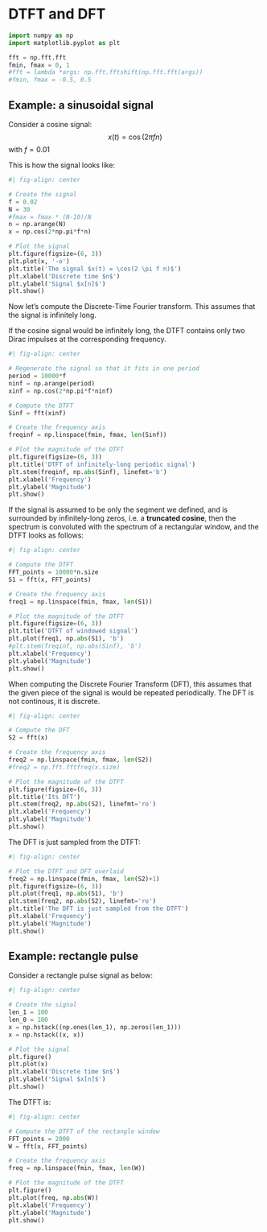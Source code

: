# DTFT and DFT

```python
import numpy as np
import matplotlib.pyplot as plt

fft = np.fft.fft
fmin, fmax = 0, 1
#fft = lambda *args: np.fft.fftshift(np.fft.fft(args))
#fmin, fmax = -0.5, 0.5

```


## Example: a sinusoidal signal

Consider a cosine signal:
$$x(t) = \cos(2 \pi f n)$$
with $f = 0.01$

This is how the signal looks like:

```python
#| fig-align: center

# Create the signal
f = 0.02
N = 30
#fmax = fmax * (N-10)/N
n = np.arange(N)
x = np.cos(2*np.pi*f*n)

# Plot the signal
plt.figure(figsize=(6, 3))
plt.plot(x, '-o')
plt.title('The signal $x(t) = \cos(2 \pi f n)$')
plt.xlabel('Discrete time $n$')
plt.ylabel('Signal $x[n]$')
plt.show()
```

Now let's compute the Discrete-Time Fourier transform. This assumes that the signal is infinitely long.

If the cosine signal would be infinitely long, the DTFT contains only two Dirac impulses at the corresponding frequency.

```python
#| fig-align: center

# Regenerate the signal so that it fits in one period
period = 10000*f
ninf = np.arange(period)
xinf = np.cos(2*np.pi*f*ninf)

# Compute the DTFT
Sinf = fft(xinf)

# Create the frequency axis
freqinf = np.linspace(fmin, fmax, len(Sinf))

# Plot the magnitude of the DTFT
plt.figure(figsize=(6, 3))
plt.title('DTFT of infinitely-long periodic signal')
plt.stem(freqinf, np.abs(Sinf), linefmt='b')
plt.xlabel('Frequency')
plt.ylabel('Magnitude')
plt.show()
```

If the signal is assumed to be only the segment we defined, and is surrounded by infinitely-long zeros, i.e. a **truncated cosine**, then the spectrum is
convoluted with the spectrum of a rectangular window, and the DTFT looks as follows:

```python
#| fig-align: center

# Compute the DTFT
FFT_points = 10000*n.size
S1 = fft(x, FFT_points)

# Create the frequency axis
freq1 = np.linspace(fmin, fmax, len(S1))

# Plot the magnitude of the DTFT
plt.figure(figsize=(6, 3))
plt.title('DTFT of windowed signal')
plt.plot(freq1, np.abs(S1), 'b')
#plt.stem(freqinf, np.abs(Sinf), 'b')
plt.xlabel('Frequency')
plt.ylabel('Magnitude')
plt.show()
```

When computing the Discrete Fourier Transform (DFT), this assumes that the given piece of the signal is would be repeated periodically. 
The DFT is not continous, it is discrete.

```python
#| fig-align: center

# Compute the DFT
S2 = fft(x)

# Create the frequency axis
freq2 = np.linspace(fmin, fmax, len(S2))
#freq2 = np.fft.fftfreq(x.size)

# Plot the magnitude of the DTFT
plt.figure(figsize=(6, 3))
plt.title('Its DFT')
plt.stem(freq2, np.abs(S2), linefmt='ro')
plt.xlabel('Frequency')
plt.ylabel('Magnitude')
plt.show()
```

The DFT is just sampled from the DTFT:

```python
#| fig-align: center

# Plot the DTFT and DFT overlaid
freq2 = np.linspace(fmin, fmax, len(S2)+1)
plt.figure(figsize=(6, 3))
plt.plot(freq1, np.abs(S1), 'b')
plt.stem(freq2, np.abs(S2), linefmt='ro')
plt.title('The DFT is just sampled from the DTFT')
plt.xlabel('Frequency')
plt.ylabel('Magnitude')
plt.show()
```

## Example: rectangle pulse

Consider a rectangle pulse signal as below:

```python
#| fig-align: center

# Create the signal
len_1 = 100
len_0 = 100
x = np.hstack((np.ones(len_1), np.zeros(len_1)))
x = np.hstack((x, x))

# Plot the signal
plt.figure()
plt.plot(x)
plt.xlabel('Discrete time $n$')
plt.ylabel('Signal $x[n]$')
plt.show()
```

The DTFT is:

```python
#| fig-align: center

# Compute the DTFT of the rectangle window
FFT_points = 2000
W = fft(x, FFT_points)

# Create the frequency axis
freq = np.linspace(fmin, fmax, len(W))

# Plot the magnitude of the DTFT
plt.figure()
plt.plot(freq, np.abs(W))
plt.xlabel('Frequency')
plt.ylabel('Magnitude')
plt.show()
```